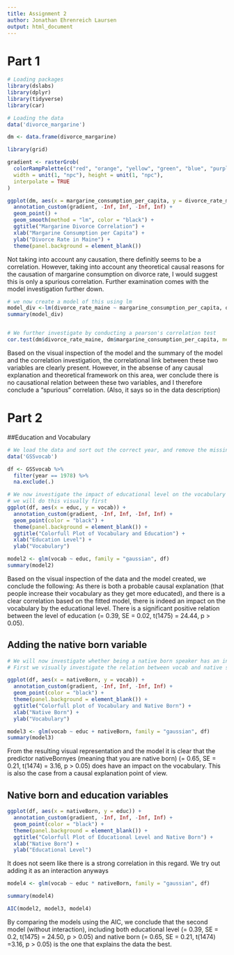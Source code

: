 ```yaml
---
title: Assignment 2
author: Jonathan Ehrenreich Laursen
output: html_document
---
```



# Part 1

```r
# Loading packages
library(dslabs)
library(dplyr)
library(tidyverse)
library(car)

```


```r
# Loading the data
data('divorce_margarine')

dm <- data.frame(divorce_margarine)

```


```r
library(grid)

gradient <- rasterGrob(
  colorRampPalette(c("red", "orange", "yellow", "green", "blue", "purple"))(256), 
  width = unit(1, "npc"), height = unit(1, "npc"), 
  interpolate = TRUE
)

ggplot(dm, aes(x = margarine_consumption_per_capita, y = divorce_rate_maine)) +
  annotation_custom(gradient, -Inf, Inf, -Inf, Inf) +
  geom_point() +
  geom_smooth(method = "lm", color = "black") +
  ggtitle("Margarine Divorce Correlation") +
  xlab("Margarine Consumption per Capita") +
  ylab("Divorce Rate in Maine") +
  theme(panel.background = element_blank())
```

Not taking into account any causation, there definitly seems to be a correlation. However, taking into account any theoretical causal reasons for the causation of margarine consumption on divorce rate, I would suggest this is only a spurious correlation. Further examination comes with the model investigation further down.

```r
# we now create a model of this using lm
model_div <-lm(divorce_rate_maine ~ margarine_consumption_per_capita, dm)
summary(model_div)


# We further investigate by conducting a pearson's correlation test
cor.test(dm$divorce_rate_maine, dm$margarine_consumption_per_capita, method = c("pearson"))
```

Based on the visual inspection of the model and the summary of the model and the correlation investigation, the correlational link between these two variables are clearly present. However, in the absense of any causal explanation and theoretical framework on this area, wer conclude there is no causational relation between these two variables, and I therefore conclude a "spurious" correlation. (Also, it says so in the data description)


# Part 2
##Education and Vocabulary
```r
# We load the data and sort out the correct year, and remove the missing data
data('GSSvocab')

df <- GSSvocab %>% 
  filter(year == 1978) %>% 
  na.exclude(.)

```


```r
# We now investigate the impact of educational level on the vocabulary
# we will do this visually first
ggplot(df, aes(x = educ, y = vocab)) +
  annotation_custom(gradient, -Inf, Inf, -Inf, Inf) +
  geom_point(color = "black") +
  theme(panel.background = element_blank()) +
  ggtitle("Colorfull Plot of Vocabulary and Education") +
  xlab("Education Level") +
  ylab("Vocabulary")


```


```r
model2 <- glm(vocab ~ educ, family = "gaussian", df)
summary(model2)
```

Based on the visual inspection of the data and the model created, we conclude the following: As there is both a probable causal explanation (that people increase their vocabulary as they get more educated), and there is a clear correlation based on the fitted model, there is indeed an impact on the vocabulary by the educational level. There is a significant positive relation between the level of education (\beta = 0.39, SE = 0.02, t(1475) = 24.44, p > 0.05).

## Adding the native born variable
```r
# We will now investigate whether being a native born speaker has an influence on the vocabulary
# First we visually investigate the relation between vocab and native speaker variables

ggplot(df, aes(x = nativeBorn, y = vocab)) +
  annotation_custom(gradient, -Inf, Inf, -Inf, Inf) +
  geom_point(color = "black") +
  theme(panel.background = element_blank()) +
  ggtitle("Colorfull plot of Vocabulary and Native Born") +
  xlab("Native Born") +
  ylab("Vocabulary")


```

```r
model3 <- glm(vocab ~ educ + nativeBorn, family = "gaussian", df)
summary(model3)
```

From the resulting visual representation and the model it is clear that the predictor nativeBornyes (meaning that you are native born) (\beta = 0.65, SE = 0.21, t(1474) = 3.16, p > 0.05) does have an impact on the vocabulary. This is also the case from a causal explanation point of view.

## Native born and education variables

```r
ggplot(df, aes(x = nativeBorn, y = educ)) +
  annotation_custom(gradient, -Inf, Inf, -Inf, Inf) +
  geom_point(color = "black") +
  theme(panel.background = element_blank()) +
  ggtitle("Colorfull Plot of Educational Level and Native Born") +
  xlab("Native Born") +
  ylab("Educational Level")

```
It does not seem like there is a strong correlation in this regard. We try out adding it as an interaction anyways

```r
model4 <- glm(vocab ~ educ * nativeBorn, family = "gaussian", df)

summary(model4)

```

```r

AIC(model2, model3, model4)

```

By comparing the models using the AIC, we conclude that the second model (without interaction), including both educational level (\beta = 0.39, SE = 0.2, t(1475) = 24.50, p > 0.05) and native born (\beta = 0.65, SE = 0.21, t(1474) =3.16, p > 0.05) is the one that explains the data the best.











